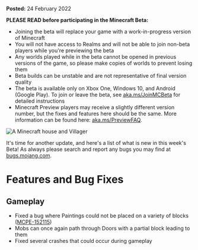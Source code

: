 **Posted:** 24 February 2022

**PLEASE READ before participating in the Minecraft Beta:**

-   Joining the beta will replace your game with a work-in-progress version of Minecraft
-   You will not have access to Realms and will not be able to join non-beta players while you're previewing the beta
-   Any worlds played while in the beta cannot be opened in previous versions of the game, so please make copies of worlds to prevent losing them
-   Beta builds can be unstable and are not representative of final version quality
-   The beta is available only on Xbox One, Windows 10, and Android (Google Play). To join or leave the beta, see [aka.ms/JoinMCBeta](https://aka.ms/JoinMCBeta) for detailed instructions
-   Minecraft Preview players may receive a slightly different version number, but the fixes and features here should be the same. More information can be found here: [aka.ms/PreviewFAQ](http://aka.ms/PreviewFAQ).

![A Minecraft house and Villager](https://feedback.minecraft.net/hc/article_attachments/4490334239245/beta18U2_5.jpg)

It's time for another update, and here's a list of what is new in this week's Beta! As always please search and report any bugs you may find at [bugs.mojang.com](http://bugs.mojang.com/).

# **Features and Bug Fixes**

## **Gameplay**

-   Fixed a bug where Paintings could not be placed on a variety of blocks ([MCPE-152115](https://bugs.mojang.com/browse/MCPE-152115)) 
-   Mobs can once again path through Doors with a partial block leading to them  
-   Fixed several crashes that could occur during gameplay

